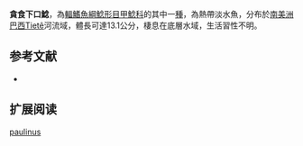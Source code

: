 {{Speciesbox
| name = 貪食下口鯰
| image = 
| image_width = 250px
| image_caption = 
| status = NE
| status_system = IUCN3.1
| genus = Hypostomus
| species = paulinus
| authority = [[Ihering|Ihering]], 1905
| synonyms = *''Plecostomus paulinus'',Ihering, 1905
}}

'''貪食下口鯰'''，為[[輻鰭魚綱|輻鰭魚綱]][[鯰形目|鯰形目]][[甲鯰科|甲鯰科]]的其中一[[種|種]]，為熱帶淡水魚，分布於[[南美洲|南美洲]][[巴西|巴西]]Tietê河流域，體長可達13.1公分，棲息在底層水域，生活習性不明。
==参考文献==
*{{FishBase_species|genus=Hypostomus|species=paulinus|year=2015|month=1}}

== 扩展阅读 ==
{{refbegin}}
{{wikispecies-inline|Hypostomus paulinus|貪食下口鯰}}
{{refend}}
{{Taxonbar|from=Q5540411}}

[[Category:下口鯰屬|paulinus]]